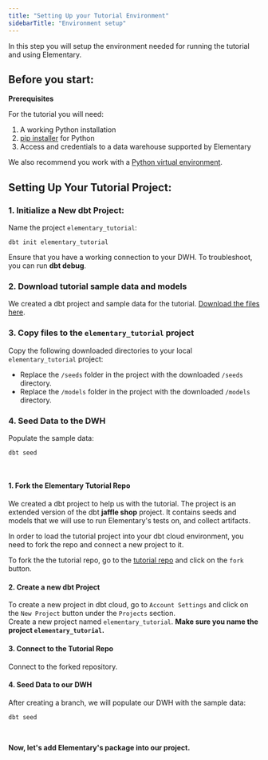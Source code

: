 ```yaml
---
title: "Setting Up your Tutorial Environment"
sidebarTitle: "Environment setup"
---
```


In this step you will setup the environment needed for running the tutorial and using Elementary.

## Before you start:

<Info>

  **Prerequisites**

For the tutorial you will need:

1. A working Python installation
2. [pip installer](https://pip.pypa.io/en/stable/) for Python
3. Access and credentials to a data warehouse supported by Elementary

We also recommend you work with a [Python virtual environment](https://docs.python.org/3/library/venv.html).

</Info>

## Setting Up Your Tutorial Project:

<Accordion title="dbt core">

### 1. Initialize a New dbt Project:
Name the project `elementary_tutorial`:
```shell
dbt init elementary_tutorial
```
Ensure that you have a working connection to your DWH. To troubleshoot, you can run **dbt debug**.

### 2. Download tutorial sample data and models

We created a dbt project and sample data for the tutorial.
[Download the files here](https://github.com/elementary-data/elementary-tutorial/archive/refs/heads/main.zip).

### 3. Copy files to the `elementary_tutorial` project

Copy the following downloaded directories to your local `elementary_tutorial` project:
- Replace the `/seeds` folder in the project with the downloaded `/seeds` directory.   
- Replace the `/models` folder in the project with the downloaded `/models` directory.

### 4. Seed Data to the DWH
Populate the sample data:
```shell
dbt seed
```
</Accordion>
<br />
<Accordion title="dbt cloud">

#### 1. Fork the Elementary Tutorial Repo

We created a dbt project to help us with the tutorial.
The project is an extended version of the dbt **jaffle shop** project.
It contains seeds and models that we will use to run Elementary's tests on, and collect artifacts.

In order to load the tutorial project into your dbt cloud environment, you need to fork the repo and connect a new project to it.

To fork the the tutorial repo, go to the [tutorial repo](https://github.com/elementary-data/tutorial) and click on the `fork` button.

#### 2. Create a new dbt Project
To create a new project in dbt cloud, go to `Account Settings` and click on the `New Project` button under the `Projects` section.<br/> Create a new project named `elementary_tutorial`.
<Warning>
**Make sure you name the project `elementary_tutorial`.**
</Warning>

#### 3. Connect to the Tutorial Repo
Connect to the forked repository.

#### 4. Seed Data to our DWH
After creating a branch, we will populate our DWH with the sample data:
```shell
dbt seed
```

</Accordion>
<br/>

**Now, let's add Elementary's package into our project.**
